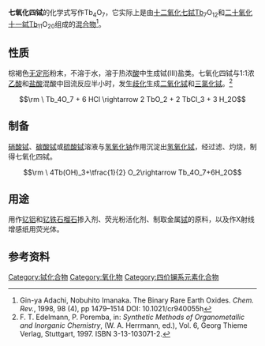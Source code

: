 {{chembox
| verifiedrevid = 451891832
|   ImageFile = Tetraterbium heptaoxide.jpg
|   ImageName = 氧化铽(III,IV)
|   IUPACName = Tetraterbium heptaoxide
|   OtherNames = 氧化铽(III,IV)
| Section1 = {{Chembox Identifiers
|   CASNo_Ref = {{cascite|correct|CAS}}
| CASNo = 12037-01-3
| PubChem = 16211492
| InChI = 1S/7O.4Tb
| SMILES = O=[Tb]O[Tb](=O)O[Tb](=O)O[Tb]=O
  }}
| Section2 = {{Chembox Properties
|   Formula = Tb<sub>4</sub>O<sub>7</sub>
|   MolarMass = 747.6972 g/mol
|   Appearance = 暗棕黑色固体
|   Density = 7.3 g/cm<sup>3</sup>
|   Solubility = 不溶
|   MeltingPt = 分解为[[三氧化二铽|Tb<sub>2</sub>O<sub>3</sub>]]
  }}
| Section3 = {{Chembox Structure
|   MolShape = 
|   Coordination = 
|   CrystalStruct = 
|   Dipole =
  }}
| Section7 = {{Chembox Hazards
|   ExternalMSDS =
|   MainHazards = 氧化剂
  }}
| Section8 = {{Chembox Related
|   OtherAnions =
|   OtherCations = [[三氧化二铽|三氧化二铽]]<br />[[五氧化二铽|五氧化二铽]]<br/>[[二氧化铽|二氧化铽]]
|   OtherCpds = [[五氧化二铈|五氧化二铈]]<br />[[七氧化四镨|七氧化四镨]]
  }}
}}
'''七氧化四铽'''的化学式写作Tb<sub>4</sub>O<sub>7</sub>，它实际上是由[[十二氧化七鋱|十二氧化七鋱]]Tb<sub>7</sub>O<sub>12</sub>和[[二十氧化十一鋱|二十氧化十一鋱]]Tb<sub>11</sub>O<sub>20</sub>组成的[[混合物|混合物]]<ref>Gin-ya Adachi, Nobuhito Imanaka. The Binary Rare Earth Oxides. ''Chem. Rev.'', 1998, 98 (4), pp 1479–1514 DOI: 10.1021/cr940055h</ref>。

==性质==
棕褐色[[无定形|无定形]]粉末，不溶于水，溶于热浓[[酸|酸]]中生成铽(Ⅲ)盐类。七氧化四铽与1:1浓[[乙酸|乙酸]]和[[盐酸|盐酸]]混酸中回流反应半小时，发生[[歧化|歧化]]生成[[二氧化铽|二氧化铽]]和[[三氯化铽|三氯化铽]]。<ref>F. T. Edelmann, P. Poremba, in: ''Synthetic Methods of Organometallic and Inorganic Chemistry'', (W. A. Herrmann, ed.), Vol. 6, Georg Thieme Verlag, Stuttgart, 1997.  ISBN 3-13-103071-2.</ref>
:<math>\rm \ Tb_4O_7 + 6 HCl \rightarrow 2 TbO_2 + 2 TbCl_3 + 3 H_2O</math>

==制备==
[[硝酸铽|硝酸铽]]、[[碳酸铽|碳酸铽]]或[[硫酸铽|硫酸铽]]溶液与[[氢氧化钠|氢氧化钠]]作用沉淀出[[氢氧化铽|氢氧化铽]]，经过滤、灼烧，制得七氧化四铽。
:<math>\rm \ 4Tb(OH)_3+\tfrac{1}{2} O_2\rightarrow Tb_4O_7+6H_2O</math>

==用途==
用作[[钇铝石榴石|钇铝]]和[[钇铁石榴石|钇铁石榴石]]掺入剂、荧光粉活化剂、制取金属[[铽|铽]]的原料，以及作X射线增感纸用荧光体。

==参考资料==
{{reflist}}

{{铽化合物}}
{{氧化物}}

[[Category:铽化合物|Category:铽化合物]]
[[Category:氧化物|Category:氧化物]]
[[Category:四价镧系元素化合物|Category:四价镧系元素化合物]]

{{无机化合物小作品}}